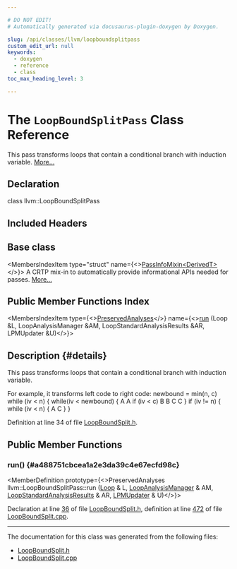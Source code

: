 ```yaml
---

# DO NOT EDIT!
# Automatically generated via docusaurus-plugin-doxygen by Doxygen.

slug: /api/classes/llvm/loopboundsplitpass
custom_edit_url: null
keywords:
  - doxygen
  - reference
  - class
toc_max_heading_level: 3

---
```





# The `LoopBoundSplitPass` Class Reference

<DoxygenPage pluginConfig={pluginConfig}>

This pass transforms loops that contain a conditional branch with induction variable. <a href="#details">More...</a>

## Declaration

<CodeBlock>class llvm::LoopBoundSplitPass</CodeBlock>

## Included Headers

<IncludesList>
<IncludesListItem
  filePath="llvm/Transforms/Scalar/LoopBoundSplit.h"
  permalink="/docs/api/files/include/include/llvm/include/llvm/transforms/include/llvm/transforms/scalar/loopboundsplit-h"
  isLocal="true" />
</IncludesList>

## Base class

<MembersIndex>

<MembersIndexItem
  type="struct"
  name={<><a href="/docs/api/structs/llvm/passinfomixin">PassInfoMixin&lt;DerivedT&gt;</a></>}>
A CRTP mix-in to automatically provide informational APIs needed for passes. <a href="/docs/api/structs/llvm/passinfomixin/#details">More...</a>
</MembersIndexItem>

</MembersIndex>

## Public Member Functions Index

<MembersIndex>

<MembersIndexItem
  type={<><a href="/docs/api/classes/llvm/preservedanalyses">PreservedAnalyses</a></>}
  name={<><a href="#a488751cbcea1a2e3da39c4e67ecfd98c">run</a> (Loop &amp;L, LoopAnalysisManager &amp;AM, LoopStandardAnalysisResults &amp;AR, LPMUpdater &amp;U)</>}>
</MembersIndexItem>

</MembersIndex>

## Description {#details}

This pass transforms loops that contain a conditional branch with induction variable.

For example, it transforms left code to right code: <CodeBlock>                         newbound = min(n, c)
</CodeBlock> while (iv &lt; n) &#123; while(iv &lt; newbound) &#123; A A if (iv &lt; c) B B C C &#125; if (iv != n) &#123; while (iv &lt; n) &#123; A C &#125; &#125;

Definition at line 34 of file <a href="/docs/api/files/include/include/llvm/include/llvm/transforms/include/llvm/transforms/scalar/loopboundsplit-h">LoopBoundSplit.h</a>.

<SectionDefinition>

## Public Member Functions

### run() {#a488751cbcea1a2e3da39c4e67ecfd98c}

<MemberDefinition
  prototype={<>PreservedAnalyses llvm::LoopBoundSplitPass::run (<a href="/docs/api/classes/llvm/loop">Loop</a> &amp; L, <a href="/docs/api/namespaces/llvm/#a58dde534a0ea2a23cb6c779c5c283f75">LoopAnalysisManager</a> &amp; AM, <a href="/docs/api/structs/llvm/loopstandardanalysisresults">LoopStandardAnalysisResults</a> &amp; AR, <a href="/docs/api/classes/llvm/lpmupdater">LPMUpdater</a> &amp; U)</>}>

Declaration at line <a href="/docs/api/files/include/include/llvm/include/llvm/transforms/include/llvm/transforms/scalar/loopboundsplit-h/#l00036">36</a> of file <a href="/docs/api/files/include/include/llvm/include/llvm/transforms/include/llvm/transforms/scalar/loopboundsplit-h">LoopBoundSplit.h</a>, definition at line <a href="/docs/api/files/lib/lib/transforms/lib/transforms/scalar/loopboundsplit-cpp/#l00472">472</a> of file <a href="/docs/api/files/lib/lib/transforms/lib/transforms/scalar/loopboundsplit-cpp">LoopBoundSplit.cpp</a>.
</MemberDefinition>

</SectionDefinition>

<hr/>

The documentation for this class was generated from the following files:

<ul>
<li><a href="/docs/api/files/include/include/llvm/include/llvm/transforms/include/llvm/transforms/scalar/loopboundsplit-h">LoopBoundSplit.h</a></li>
<li><a href="/docs/api/files/lib/lib/transforms/lib/transforms/scalar/loopboundsplit-cpp">LoopBoundSplit.cpp</a></li>
</ul>

</DoxygenPage>
